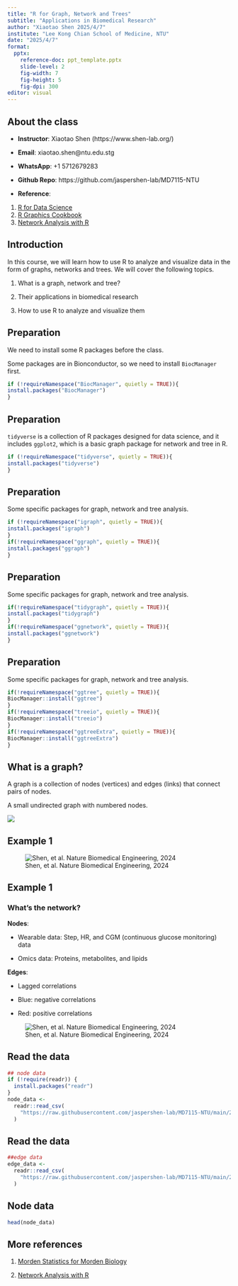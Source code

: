 ```yaml
---
title: "R for Graph, Network and Trees"
subtitle: "Applications in Biomedical Research"
author: "Xiaotao Shen 2025/4/7"
institute: "Lee Kong Chian School of Medicine, NTU"
date: "2025/4/7"
format: 
  pptx:
    reference-doc: ppt_template.pptx
    slide-level: 2
    fig-width: 7
    fig-height: 5
    fig-dpi: 300
editor: visual
---
```


## About the class

-   **Instructor**: Xiaotao Shen (https://www.shen-lab.org/)

-   **Email**: xiaotao.shen\@ntu.edu.stg

-   **WhatsApp**: +1 5712679283

-   **Github Repo**: https://github.com/jaspershen-lab/MD7115-NTU

-   **Reference**:

1.  [R for Data Science](https://r4ds.had.co.nz/)
2.  [R Graphics Cookbook](https://r-graphics.org/)
3.  [Network Analysis with R](https://www.amazon.com/Network-Analysis-R-Use/dp/3319238822)

## Introduction

In this course, we will learn how to use R to analyze and visualize data in the form of graphs, networks and trees. We will cover the following topics.

1.  What is a graph, network and tree?

2.  Their applications in biomedical research

3.  How to use R to analyze and visualize them

## Preparation

We need to install some R packages before the class.

Some packages are in Bionconductor, so we need to install `BiocManager` first.

```r
if (!requireNamespace("BiocManager", quietly = TRUE)){
install.packages("BiocManager")
}
```

## Preparation

`tidyverse` is a collection of R packages designed for data science, and it includes `ggplot2`, which is a basic graph package for network and tree in R.

```r
if (!requireNamespace("tidyverse", quietly = TRUE)){
install.packages("tidyverse")
}
```

## Preparation

Some specific packages for graph, network and tree analysis.


```r
if (!requireNamespace("igraph", quietly = TRUE)){
install.packages("igraph")
}
if(!requireNamespace("ggraph", quietly = TRUE)){
install.packages("ggraph")
}
```


## Preparation

Some specific packages for graph, network and tree analysis.


```r
if(!requireNamespace("tidygraph", quietly = TRUE)){
install.packages("tidygraph")
}
if(!requireNamespace("ggnetwork", quietly = TRUE)){
install.packages("ggnetwork")
}
```

## Preparation

Some specific packages for graph, network and tree analysis.


```r
if(!requireNamespace("ggtree", quietly = TRUE)){
BiocManager::install("ggtree")  
}
if(!requireNamespace("treeio", quietly = TRUE)){
BiocManager::install("treeio")  
}
if(!requireNamespace("ggtreeExtra", quietly = TRUE)){
BiocManager::install("ggtreeExtra")  
}
```

## What is a graph?

A graph is a collection of nodes (vertices) and edges (links) that connect pairs of nodes.

A small undirected graph with numbered nodes.

![](images/graph.png)

## Example 1

![Shen, et al. Nature Biomedical Engineering, 2024](images/ED_FIG7.jpg)

## Example 1

### What's the network?

**Nodes**: 

- Wearable data: Step, HR, and CGM (continuous glucose monitoring) data

- Omics data: Proteins, metabolites, and lipids


**Edges**: 

- Lagged correlations

- Blue: negative correlations

- Red: positive correlations

![Shen, et al. Nature Biomedical Engineering, 2024](images/ED_FIG7.jpg)


## Read the data

```r
## node data
if (!require(readr)) {
  install.packages("readr")
}
node_data <-
  readr::read_csv(
    "https://raw.githubusercontent.com/jaspershen-lab/MD7115-NTU/main/2_demo_data/example_node_data.csv"
  )
```


## Read the data

```r
##edge data
edge_data <-
  readr::read_csv(
    "https://raw.githubusercontent.com/jaspershen-lab/MD7115-NTU/main/2_demo_data/example_edge_data.csv"
  )
```

## Node data

```r
head(node_data)
```



## More references

1. [Morden Statistics for Morden Biology](https://web.stanford.edu/class/bios221/book/10-chap.html#combining-phylogenetic-trees-into-a-data-analysis)

2. [Network Analysis with R](https://www.amazon.com/Network-Analysis-R-Use/dp/3319238822)

